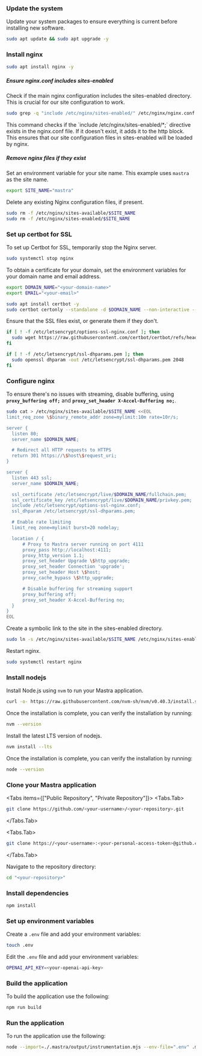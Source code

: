 
<Steps>

### Update the system

Update your system packages to ensure everything is current before installing new software.

```bash copy
sudo apt update && sudo apt upgrade -y
```

### Install nginx

```bash copy
sudo apt install nginx -y
```

##### Ensure nginx.conf includes sites-enabled

Check if the main nginx configuration includes the sites-enabled directory. This is crucial for our site configuration to work.

```bash copy
sudo grep -q "include /etc/nginx/sites-enabled/" /etc/nginx/nginx.conf || sudo sed -i '/http {/a\\tinclude /etc/nginx/sites-enabled/*;' /etc/nginx/nginx.conf
```

<Callout>
This command checks if the `include /etc/nginx/sites-enabled/*;` directive exists in the nginx.conf file. If it doesn't exist, it adds it to the http block. This ensures that our site configuration files in sites-enabled will be loaded by nginx.
</Callout>

##### Remove nginx files if they exist

Set an environment variable for your site name. This example uses `mastra` as the site name.

```bash copy
export SITE_NAME="mastra"
```

Delete any existing Nginx configuration files, if present.

```bash copy
sudo rm -f /etc/nginx/sites-available/$SITE_NAME
sudo rm -f /etc/nginx/sites-enabled/$SITE_NAME
```

### Set up certbot for SSL

To set up Certbot for SSL, temporarily stop the Nginx server.

```bash copy
sudo systemctl stop nginx
```

To obtain a certificate for your domain, set the environment variables for your domain name and email address.

```bash copy
export DOMAIN_NAME="<your-domain-name>"
export EMAIL="<your-email>"
```

```bash copy
sudo apt install certbot -y
sudo certbot certonly --standalone -d $DOMAIN_NAME --non-interactive --agree-tos -m $EMAIL
```

Ensure that the SSL files exist, or generate them if they don't.

```bash copy
if [ ! -f /etc/letsencrypt/options-ssl-nginx.conf ]; then
  sudo wget https://raw.githubusercontent.com/certbot/certbot/refs/heads/main/certbot-nginx/src/certbot_nginx/_internal/tls_configs/options-ssl-nginx.conf -P /etc/letsencrypt/
fi

if [ ! -f /etc/letsencrypt/ssl-dhparams.pem ]; then
  sudo openssl dhparam -out /etc/letsencrypt/ssl-dhparams.pem 2048
fi
```

### Configure nginx

To ensure there's no issues with streaming, disable buffering, using **`proxy_buffering off;`** and **`proxy_set_header X-Accel-Buffering no;`**.

```bash copy
sudo cat > /etc/nginx/sites-available/$SITE_NAME <<EOL
limit_req_zone \$binary_remote_addr zone=mylimit:10m rate=10r/s;

server {
  listen 80;
  server_name $DOMAIN_NAME;

  # Redirect all HTTP requests to HTTPS
  return 301 https://\$host\$request_uri;
}

server {
  listen 443 ssl;
  server_name $DOMAIN_NAME;

  ssl_certificate /etc/letsencrypt/live/$DOMAIN_NAME/fullchain.pem;
  ssl_certificate_key /etc/letsencrypt/live/$DOMAIN_NAME/privkey.pem;
  include /etc/letsencrypt/options-ssl-nginx.conf;
  ssl_dhparam /etc/letsencrypt/ssl-dhparams.pem;

  # Enable rate limiting
  limit_req zone=mylimit burst=20 nodelay;

  location / {
      # Proxy to Mastra server running on port 4111
      proxy_pass http://localhost:4111;
      proxy_http_version 1.1;
      proxy_set_header Upgrade \$http_upgrade;
      proxy_set_header Connection 'upgrade';
      proxy_set_header Host \$host;
      proxy_cache_bypass \$http_upgrade;

      # Disable buffering for streaming support
      proxy_buffering off;
      proxy_set_header X-Accel-Buffering no;
  }
}
EOL
```

Create a symbolic link to the site in the sites-enabled directory.

```bash copy
sudo ln -s /etc/nginx/sites-available/$SITE_NAME /etc/nginx/sites-enabled/$SITE_NAME
```

Restart nginx.

```bash copy
sudo systemctl restart nginx
```

### Install nodejs

Install Node.js using `nvm` to run your Mastra application.

```bash copy
curl -o- https://raw.githubusercontent.com/nvm-sh/nvm/v0.40.3/install.sh | bash
```

Once the installation is complete, you can verify the installation by running:

```bash copy
nvm --version
```

Install the latest LTS version of nodejs.

```bash copy
nvm install --lts
```

Once the installation is complete, you can verify the installation by running:

```bash copy
node --version
```

### Clone your Mastra application

<Tabs items={["Public Repository", "Private Repository"]}>
<Tabs.Tab>

```bash copy
git clone https://github.com/<your-username>/<your-repository>.git
```

</Tabs.Tab>

<Tabs.Tab>

```bash copy
git clone https://<your-username>:<your-personal-access-token>@github.com/<your-username>/<your-repository>.git
```

</Tabs.Tab>
</Tabs>

Navigate to the repository directory:

```bash copy
cd "<your-repository>"
```

### Install dependencies

```bash copy
npm install
```

### Set up environment variables

Create a `.env` file and add your environment variables:

```bash copy
touch .env
```

Edit the `.env` file and add your environment variables:

```bash copy
OPENAI_API_KEY=<your-openai-api-key>
```

### Build the application

To build the application use the following:

```bash copy
npm run build
```

### Run the application

To run the application use the following:

```bash copy
node --import=./.mastra/output/instrumentation.mjs --env-file=".env" .mastra/output/index.mjs
```

</Steps>
